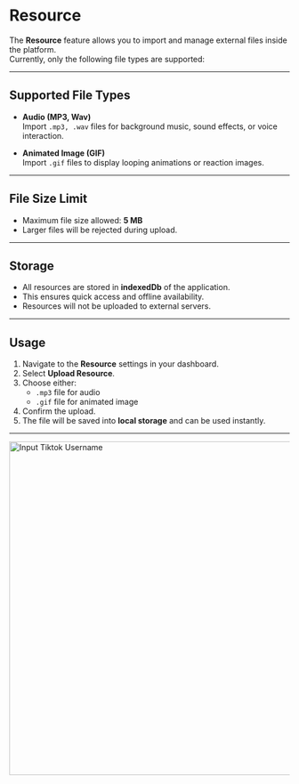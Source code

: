 # Resource

The **Resource** feature allows you to import and manage external files inside the platform.  
Currently, only the following file types are supported:

---

## Supported File Types

- **Audio (MP3, Wav)**  
  Import `.mp3, .wav` files for background music, sound effects, or voice interaction.

- **Animated Image (GIF)**  
  Import `.gif` files to display looping animations or reaction images.

---

## File Size Limit

- Maximum file size allowed: **5 MB**  
- Larger files will be rejected during upload.

---

## Storage

- All resources are stored in **indexedDb** of the application.  
- This ensures quick access and offline availability.  
- Resources will not be uploaded to external servers.  

---

## Usage

1. Navigate to the **Resource** settings in your dashboard.  
2. Select **Upload Resource**.  
3. Choose either:
   - `.mp3` file for audio  
   - `.gif` file for animated image  
4. Confirm the upload.  
5. The file will be saved into **local storage** and can be used instantly.  

---

   <img src="/doc/resource.png" className="mt-5" alt="Input Tiktok Username" width="600"/>
